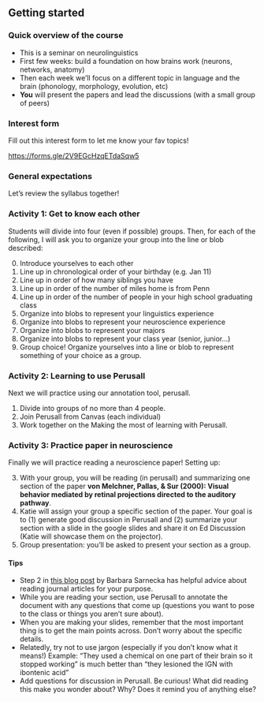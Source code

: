 ## Getting started 

### Quick overview of the course

- This is a seminar on neurolinguistics
- First few weeks: build a foundation on how brains work (neurons, networks, anatomy)
- Then each week we’ll focus on a different topic in language and the brain (phonology, morphology, evolution, etc)
- **You** will present the papers and lead the discussions (with a small group of peers) 

### Interest form

Fill out this interest form to let me know your fav topics!

[https://forms.gle/2V9EGcHzqETdaSqw5](https://forms.gle/2V9EGcHzqETdaSqw5)

### General expectations

Let's review the syllabus together!

### Activity 1: Get to know each other

Students will divide into four (even if possible) groups. Then, for each of the following, I will ask you to organize your group into the line or blob described: 

0. Introduce yourselves to each other
1. Line up in chronological order of your birthday (e.g. Jan 11)
2. Line up in order of how many siblings you have
3. Line up in order of the number of miles home is from Penn
4. Line up in order of the number of people in your high school graduating class
5. Organize into blobs to represent your linguistics experience
6. Organize into blobs to represent your neuroscience experience
7. Organize into blobs to represent your majors
8. Organize into blobs to represent your class year (senior, junior...)
9. Group choice! Organize yourselves into a line or blob to represent something of your choice as a group.

### Activity 2: Learning to use Perusall 

Next we will practice using our annotation tool, perusall. 
 
1. Divide into groups of no more than 4 people.
2. Join Perusall from Canvas (each individual)
3. Work together on the Making the most of learning with Perusall.


### Activity 3: Practice paper in neuroscience

Finally we will practice reading a neuroscience paper! Setting up: 

3. With your group, you will be reading (in perusall) and summarizing one section of the paper **von Melchner, Pallas, & Sur (2000): Visual behavior mediated by retinal projections directed to the auditory pathway**.
4. Katie will assign your group a specific section of the paper. Your goal is to (1) generate good discussion in Perusall and (2) summarize your section with a slide in the google slides and share it on Ed Discussion (Katie will showcase them on the projector).
5. Group presentation: you'll be asked to present your section as a group.

#### Tips 

- Step 2 in [this blog post](https://sarneckalab.blogspot.com/2018/07/writing-workshop-chapter-5.html) by Barbara Sarnecka has helpful advice about reading journal articles for your purpose. 
- While you are reading your section, use Perusall to annotate the document with any questions that come up (questions you want to pose to the class or things you aren't sure about). 
- When you are making your slides, remember that the most important thing is to get the main points across. Don't worry about the specific details. 
- Relatedly, try not to use jargon (especially if you don't know what it means!) Example: "They used a chemical on one part of their brain so it stopped working" is much better than "they lesioned the lGN with ibontenic acid"
- Add questions for discussion in Perusall. Be curious! What did reading this make you wonder about? Why? Does it remind you of anything else?
